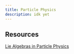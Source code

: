 ```yaml
---
title: Particle Physics
description: idk yet
---
```


## Resources

[Lie Algebras in Particle Physics](https://library.oapen.org/handle/20.500.12657/50876)